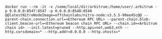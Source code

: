 ```shell
docker run --rm -it -v /some/local/dir/arbitrum:/home/user/.arbitrum -p 0.0.0.0:8547:8547 -p 0.0.0.0:8548:8548 @@latestNitroNodeImage=offchainlabs/nitro-node:v3.5.5-90ee45c@@ --parent-chain.connection.url=<Ethereum RPC URL> --parent-chain.blob-client.beacon-url=<Ethereum beacon chain RPC URL> --chain.id=<Arbitrum chain id> --init.latest=pruned --http.api=net,web3,eth --http.corsdomain=* --http.addr=0.0.0.0 --http.vhosts=*
```

